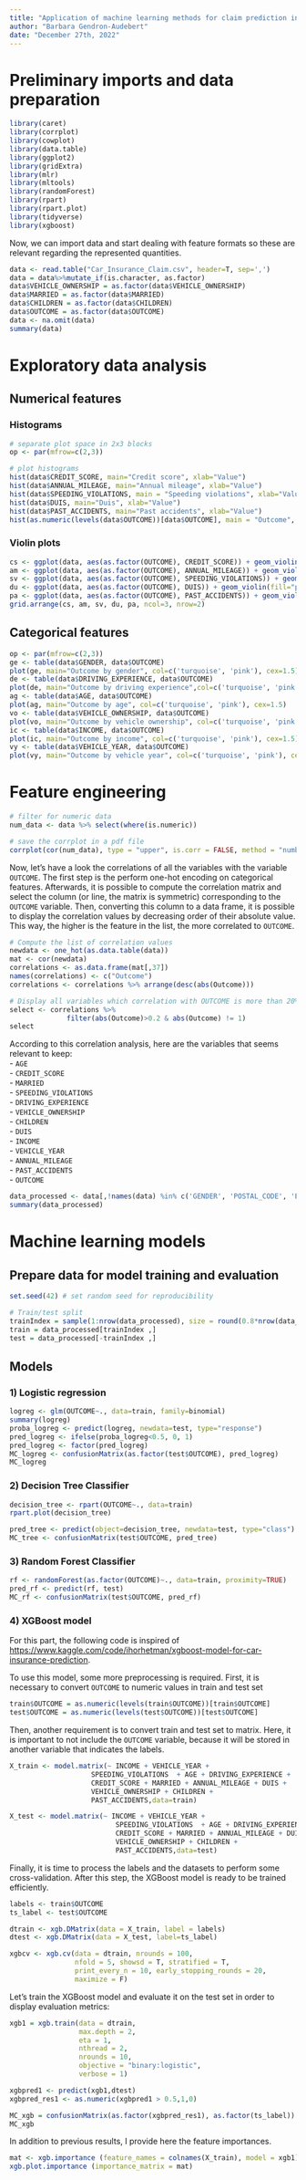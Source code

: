 ```yaml
---
title: "Application of machine learning methods for claim prediction in car insurance data"
author: "Barbara Gendron-Audebert"
date: "December 27th, 2022"
---
```


# Preliminary imports and data preparation

```r
library(caret)
library(corrplot)
library(cowplot)
library(data.table)
library(ggplot2)
library(gridExtra)
library(mlr)
library(mltools)
library(randomForest)
library(rpart)
library(rpart.plot)
library(tidyverse)
library(xgboost)
```

Now, we can import data and start dealing with feature formats so these are relevant regarding the represented quantities.

```r
data <- read.table("Car_Insurance_Claim.csv", header=T, sep=',')
data = data%>%mutate_if(is.character, as.factor)
data$VEHICLE_OWNERSHIP = as.factor(data$VEHICLE_OWNERSHIP)
data$MARRIED = as.factor(data$MARRIED)
data$CHILDREN = as.factor(data$CHILDREN)
data$OUTCOME = as.factor(data$OUTCOME)
data <- na.omit(data)
summary(data)
```

# Exploratory data analysis

## Numerical features

### Histograms

```r
# separate plot space in 2x3 blocks
op <- par(mfrow=c(2,3))

# plot histograms
hist(data$CREDIT_SCORE, main="Credit score", xlab="Value")
hist(data$ANNUAL_MILEAGE, main="Annual mileage", xlab="Value")
hist(data$SPEEDING_VIOLATIONS, main = "Speeding violations", xlab="Value")
hist(data$DUIS, main="Duis", xlab="Value")
hist(data$PAST_ACCIDENTS, main="Past accidents", xlab="Value")
hist(as.numeric(levels(data$OUTCOME))[data$OUTCOME], main = "Outcome", xlab="Value")
```

### Violin plots

```r
cs <- ggplot(data, aes(as.factor(OUTCOME), CREDIT_SCORE)) + geom_violin(fill="pink") + geom_boxplot(width=0.1) + labs(x="Outcome", y="Credit score")
am <- ggplot(data, aes(as.factor(OUTCOME), ANNUAL_MILEAGE)) + geom_violin(fill="pink") + geom_boxplot(width=0.1) + labs(x="Outcome", y="Annual  mileage")
sv <- ggplot(data, aes(as.factor(OUTCOME), SPEEDING_VIOLATIONS)) + geom_violin(fill="pink") + geom_boxplot(width=0.1) + labs(x="Outcome", y="Speeding violations")
du <- ggplot(data, aes(as.factor(OUTCOME), DUIS)) + geom_violin(fill="pink") + geom_boxplot(width=0.1) + labs(x="Outcome", y="Duis")
pa <- ggplot(data, aes(as.factor(OUTCOME), PAST_ACCIDENTS)) + geom_violin(fill="pink") + geom_boxplot(width=0.1) + labs(x="Outcome", y="Past accidents")
grid.arrange(cs, am, sv, du, pa, ncol=3, nrow=2)
```

## Categorical features

```r
op <- par(mfrow=c(2,3))
ge <- table(data$GENDER, data$OUTCOME)
plot(ge, main="Outcome by gender", col=c('turquoise', 'pink'), cex=1.5)
de <- table(data$DRIVING_EXPERIENCE, data$OUTCOME)
plot(de, main="Outcome by driving experience",col=c('turquoise', 'pink'), cex=1.5)
ag <- table(data$AGE, data$OUTCOME)
plot(ag, main="Outcome by age", col=c('turquoise', 'pink'), cex=1.5)
vo <- table(data$VEHICLE_OWNERSHIP, data$OUTCOME)
plot(vo, main="Outcome by vehicle ownership", col=c('turquoise', 'pink'), cex=1.5)
ic <- table(data$INCOME, data$OUTCOME)
plot(ic, main="Outcome by income", col=c('turquoise', 'pink'), cex=1.5)
vy <- table(data$VEHICLE_YEAR, data$OUTCOME)
plot(vy, main="Outcome by vehicle year", col=c('turquoise', 'pink'), cex=1.5)
```

# Feature engineering

```r
# filter for numeric data
num_data <- data %>% select(where(is.numeric))

# save the corrplot in a pdf file
corrplot(cor(num_data), type = "upper", is.corr = FALSE, method = "number", outline = TRUE, diag = FALSE)
```

Now, let's have a look the correlations of all the variables with the variable `OUTCOME`. The first step is the perform one-hot encoding on categorical features. Afterwards, it is possible to compute the correlation matrix and select the column (or line, the matrix is symmetric) corresponding to the `OUTCOME` variable. Then, converting this column to a data frame, it is possible to display the correlation values by decreasing order of their absolute value. This way, the higher is the feature in the list, the more correlated to `OUTCOME`.

```r
# Compute the list of correlation values
newdata <- one_hot(as.data.table(data))
mat <- cor(newdata)
correlations <- as.data.frame(mat[,37])
names(correlations) <- c("Outcome")
correlations <- correlations %>% arrange(desc(abs(Outcome)))
```

```r
# Display all variables which correlation with OUTCOME is more than 20%
select <- correlations %>% 
              filter(abs(Outcome)>0.2 & abs(Outcome) != 1) 
select
```

According to this correlation analysis, here are the variables that seems relevant to keep:  
- `AGE`  
- `CREDIT_SCORE`  
- `MARRIED`  
- `SPEEDING_VIOLATIONS`  
- `DRIVING_EXPERIENCE`  
- `VEHICLE_OWNERSHIP`  
- `CHILDREN`  
- `DUIS`  
- `INCOME`  
- `VEHICLE_YEAR`  
- `ANNUAL_MILEAGE`  
- `PAST_ACCIDENTS`  
- `OUTCOME`  

```r
data_processed <- data[,!names(data) %in% c('GENDER', 'POSTAL_CODE', 'EDUCATION', 'RACE', 'ID', 'VEHICLE_TYPE')]
summary(data_processed)
```

# Machine learning models

## Prepare data for model training and evaluation

```r
set.seed(42) # set random seed for reproducibility

# Train/test split
trainIndex = sample(1:nrow(data_processed), size = round(0.8*nrow(data_processed)), replace=FALSE)
train = data_processed[trainIndex ,]
test = data_processed[-trainIndex ,]
```

## Models

### 1) Logistic regression

```r
logreg <- glm(OUTCOME~., data=train, family=binomial)
summary(logreg)
proba_logreg <- predict(logreg, newdata=test, type="response")
pred_logreg <- ifelse(proba_logreg<0.5, 0, 1)
pred_logreg <- factor(pred_logreg)
MC_logreg <- confusionMatrix(as.factor(test$OUTCOME), pred_logreg)
MC_logreg
```

### 2) Decision Tree Classifier

```r
decision_tree <- rpart(OUTCOME~., data=train)
rpart.plot(decision_tree)
```

```r
pred_tree <- predict(object=decision_tree, newdata=test, type="class")
MC_tree <- confusionMatrix(test$OUTCOME, pred_tree)
```

### 3) Random Forest Classifier

```r
rf <- randomForest(as.factor(OUTCOME)~., data=train, proximity=TRUE)
pred_rf <- predict(rf, test)
MC_rf <- confusionMatrix(test$OUTCOME, pred_rf)
```

### 4) XGBoost model

For this part, the following code is inspired of [https://www.kaggle.com/code/ihorhetman/xgboost-model-for-car-insurance-prediction](this source).

To use this model, some more preprocessing is required. First, it is necessary to convert `OUTCOME` to numeric values in train and test set

```r
train$OUTCOME = as.numeric(levels(train$OUTCOME))[train$OUTCOME]
test$OUTCOME = as.numeric(levels(test$OUTCOME))[test$OUTCOME]
```

Then, another requirement is to convert train and test set to matrix. Here, it is important to not include the `OUTCOME` variable, because it will be stored in another variable that indicates the labels. 

```r
X_train <- model.matrix(~ INCOME + VEHICLE_YEAR + 
                    SPEEDING_VIOLATIONS  + AGE + DRIVING_EXPERIENCE + 
                    CREDIT_SCORE + MARRIED + ANNUAL_MILEAGE + DUIS + 
                    VEHICLE_OWNERSHIP + CHILDREN +
                    PAST_ACCIDENTS,data=train)

X_test <- model.matrix(~ INCOME + VEHICLE_YEAR + 
                          SPEEDING_VIOLATIONS  + AGE + DRIVING_EXPERIENCE + 
                          CREDIT_SCORE + MARRIED + ANNUAL_MILEAGE + DUIS + 
                          VEHICLE_OWNERSHIP + CHILDREN +
                          PAST_ACCIDENTS,data=test)
``` 

Finally, it is time to process the labels and the datasets to perform some cross-validation. After this step, the XGBoost model is ready to be trained efficiently.

```r
labels <- train$OUTCOME
ts_label <- test$OUTCOME

dtrain <- xgb.DMatrix(data = X_train, label = labels) 
dtest <- xgb.DMatrix(data = X_test, label=ts_label)

xgbcv <- xgb.cv(data = dtrain, nrounds = 100, 
                nfold = 5, showsd = T, stratified = T, 
                print_every_n = 10, early_stopping_rounds = 20, 
                maximize = F)
```

Let's train the XGBoost model and evaluate it on the test set in order to display evaluation metrics:

```r
xgb1 = xgb.train(data = dtrain, 
                 max.depth = 2, 
                 eta = 1, 
                 nthread = 2, 
                 nrounds = 10, 
                 objective = "binary:logistic", 
                 verbose = 1)

xgbpred1 <- predict(xgb1,dtest)
xgbpred_res1 <- as.numeric(xgbpred1 > 0.5,1,0)

MC_xgb = confusionMatrix(as.factor(xgbpred_res1), as.factor(ts_label))
MC_xgb
```

In addition to previous results, I provide here the feature importances.

```r
mat <- xgb.importance (feature_names = colnames(X_train), model = xgb1)
xgb.plot.importance (importance_matrix = mat)
```

